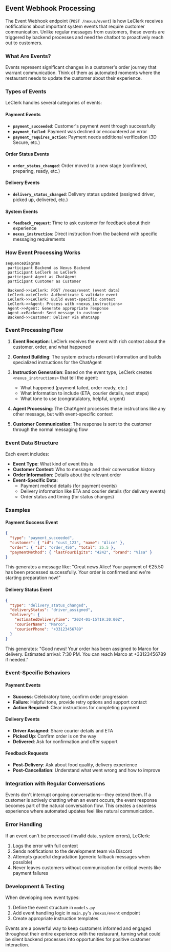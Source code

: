 ## Event Webhook Processing

The Event Webhook endpoint (`POST /nexus/event`) is how LeClerk receives notifications about important system events that require customer communication. Unlike regular messages from customers, these events are triggered by backend processes and need the chatbot to proactively reach out to customers.

### What Are Events?

Events represent significant changes in a customer's order journey that warrant communication. Think of them as automated moments where the restaurant needs to update the customer about their experience.

### Types of Events

LeClerk handles several categories of events:

#### Payment Events

- **`payment_succeeded`**: Customer's payment went through successfully
- **`payment_failed`**: Payment was declined or encountered an error
- **`payment_requires_action`**: Payment needs additional verification (3D Secure, etc.)

#### Order Status Events

- **`order_status_changed`**: Order moved to a new stage (confirmed, preparing, ready, etc.)

#### Delivery Events

- **`delivery_status_changed`**: Delivery status updated (assigned driver, picked up, delivered, etc.)

#### System Events

- **`feedback_request`**: Time to ask customer for feedback about their experience
- **`nexus_instruction`**: Direct instruction from the backend with specific messaging requirements

### How Event Processing Works

```mermaid
sequenceDiagram
 participant Backend as Nexus Backend
 participant LeClerk as LeClerk
 participant Agent as ChatAgent
 participant Customer as Customer

 Backend->>LeClerk: POST /nexus/event (event data)
 LeClerk->>LeClerk: Authenticate & validate event
 LeClerk->>LeClerk: Build event-specific context
 LeClerk->>Agent: Process with <nexus_instructions>
 Agent->>Agent: Generate appropriate response
 Agent->>Backend: Send message to customer
 Backend->>Customer: Deliver via WhatsApp
```

### Event Processing Flow

1. **Event Reception**: LeClerk receives the event with rich context about the customer, order, and what happened

2. **Context Building**: The system extracts relevant information and builds specialized instructions for the ChatAgent

3. **Instruction Generation**: Based on the event type, LeClerk creates `<nexus_instructions>` that tell the agent:

   - What happened (payment failed, order ready, etc.)
   - What information to include (ETA, courier details, next steps)
   - What tone to use (congratulatory, helpful, urgent)

4. **Agent Processing**: The ChatAgent processes these instructions like any other message, but with event-specific context

5. **Customer Communication**: The response is sent to the customer through the normal messaging flow

### Event Data Structure

Each event includes:

- **Event Type**: What kind of event this is
- **Customer Context**: Who to message and their conversation history
- **Order Information**: Details about the relevant order
- **Event-Specific Data**:
  - Payment method details (for payment events)
  - Delivery information like ETA and courier details (for delivery events)
  - Order status and timing (for status changes)

### Examples

#### Payment Success Event

```json
{
  "type": "payment_succeeded",
  "customer": { "id": "cust_123", "name": "Alice" },
  "order": { "id": "order_456", "total": 25.5 },
  "paymentMethod": { "lastFourDigits": "4242", "brand": "Visa" }
}
```

This generates a message like: "Great news Alice! Your payment of €25.50 has been processed successfully. Your order is confirmed and we're starting preparation now!"

#### Delivery Status Event

```json
{
  "type": "delivery_status_changed",
  "deliveryStatus": "driver_assigned",
  "delivery": {
    "estimatedDeliveryTime": "2024-01-15T19:30:00Z",
    "courierName": "Marco",
    "courierPhone": "+33123456789"
  }
}
```

This generates: "Good news! Your order has been assigned to Marco for delivery. Estimated arrival: 7:30 PM. You can reach Marco at +33123456789 if needed."

### Event-Specific Behaviors

#### Payment Events

- **Success**: Celebratory tone, confirm order progression
- **Failure**: Helpful tone, provide retry options and support contact
- **Action Required**: Clear instructions for completing payment

#### Delivery Events

- **Driver Assigned**: Share courier details and ETA
- **Picked Up**: Confirm order is on the way
- **Delivered**: Ask for confirmation and offer support

#### Feedback Requests

- **Post-Delivery**: Ask about food quality, delivery experience
- **Post-Cancellation**: Understand what went wrong and how to improve

### Integration with Regular Conversations

Events don't interrupt ongoing conversations—they extend them. If a customer is actively chatting when an event occurs, the event response becomes part of the natural conversation flow. This creates a seamless experience where automated updates feel like natural communication.

### Error Handling

If an event can't be processed (invalid data, system errors), LeClerk:

1. Logs the error with full context
2. Sends notifications to the development team via Discord
3. Attempts graceful degradation (generic fallback messages when possible)
4. Never leaves customers without communication for critical events like payment failures

### Development & Testing

When developing new event types:

1. Define the event structure in `models.py`
2. Add event handling logic in `main.py`'s `/nexus/event` endpoint
3. Create appropriate instruction templates

Events are a powerful way to keep customers informed and engaged throughout their entire experience with the restaurant, turning what could be silent backend processes into opportunities for positive customer interaction.
